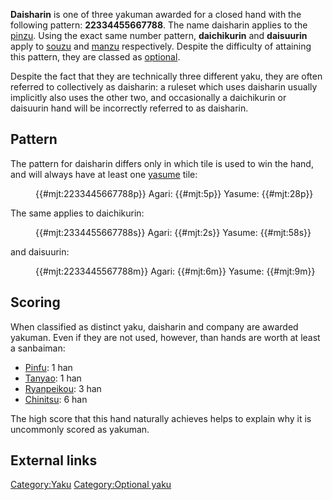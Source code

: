 {{Infobox yaku
|type        = Optional yaku
|kanji       = 大車輪 (for pinzu)<br>大竹林 (for souzu)<br>大数隣 (for manzu)
|english     = Big wheels<br>Bamboo forest<br>Numerous numbers
|value       = Yakuman
|yakuSpeed   = Very slow
|difficulty  = Very difficult
|gameExample = 
}}

'''Daisharin''' {{kana|大車輪}} is one of three yakuman awarded for a closed hand with the following pattern: '''22334455667788'''.  The name daisharin applies to the [[pinzu]].  Using the exact same number pattern, '''daichikurin''' {{kana|大竹林}} and '''daisuurin''' {{kana|大数隣}} apply to [[souzu]] and [[manzu]] respectively.  Despite the difficulty of attaining this pattern, they are classed as [[Optional yaku|optional]].

Despite the fact that they are technically three different yaku, they are often referred to collectively as daisharin: a ruleset which uses daisharin usually implicitly also uses the other two, and occasionally a daichikurin or daisuurin hand will be incorrectly referred to as daisharin.

== Pattern ==

The pattern for daisharin differs only in which tile is used to win the hand, and will always have at least one [[yasume]] tile:

:{{#mjt:2233445667788p}} Agari: {{#mjt:5p}} Yasume: {{#mjt:28p}}

The same applies to daichikurin:

:{{#mjt:2334455667788s}} Agari: {{#mjt:2s}} Yasume: {{#mjt:58s}}

and daisuurin:

:{{#mjt:2233445567788m}} Agari: {{#mjt:6m}} Yasume: {{#mjt:9m}}

== Scoring ==

When classified as distinct yaku, daisharin and company are awarded yakuman. Even if they are not used, however, than hands are worth at least a sanbaiman:

* [[Pinfu]]: 1 han
* [[Tanyao]]: 1 han
* [[Ryanpeikou]]: 3 han
* [[Chinitsu]]: 6 han

The high score that this hand naturally achieves helps to explain why it is uncommonly scored as yakuman.

== External links ==
{{navbox yaku}}

[[Category:Yaku]]
[[Category:Optional yaku]]
